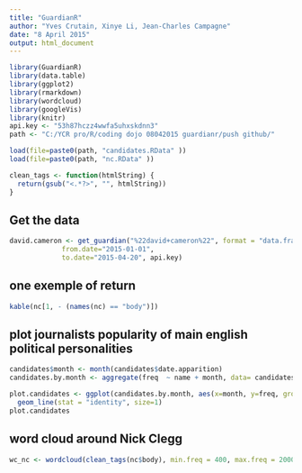 ```yaml
---
title: "GuardianR"
author: "Yves Crutain, Xinye Li, Jean-Charles Campagne"
date: "8 April 2015"
output: html_document
---
```


```r
library(GuardianR)
library(data.table)
library(ggplot2)
library(rmarkdown)
library(wordcloud)
library(googleVis)
library(knitr)
api.key <- "53h87hczz4wwfa5uhxskdnn3"
path <- "C:/YCR pro/R/coding dojo 08042015 guardianr/push github/"

load(file=paste0(path, "candidates.RData" ))
load(file=paste0(path, "nc.RData" ))

clean_tags <- function(htmlString) {
  return(gsub("<.*?>", "", htmlString))
}


```

## Get the data

```r

david.cameron <- get_guardian("%22david+cameron%22", format = "data.frame",
             from.date="2015-01-01", 
             to.date="2015-04-20", api.key)

```


## one exemple of return

```r

kable(nc[1, - (names(nc) == "body")])

```

## plot journalists popularity of main english political personalities

```r

candidates$month <- month(candidates$date.apparition)
candidates.by.month <- aggregate(freq  ~ name + month, data= candidates, FUN="sum")

plot.candidates <- ggplot(candidates.by.month, aes(x=month, y=freq, group=factor(name), colour=name)) +
  geom_line(stat = "identity", size=1)
plot.candidates

```

## word cloud around Nick Clegg

```r
wc_nc <- wordcloud(clean_tags(nc$body), min.freq = 400, max.freq = 2000)


```

